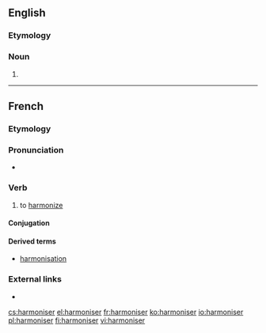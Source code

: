 ==English==

===Etymology===
{{suffix|harmonise|er|lang=en}}

===Noun===
{{en-noun}}

# {{standard spelling of|from=non-Oxford British spelling|harmonizer}}

----

==French==

===Etymology===
{{suffix|harmonie|iser|lang=fr}}

===Pronunciation===
* {{audio|Fr-harmoniser.ogg|Audio|lang=fr}}

===Verb===
{{fr-verb}}

# to [[harmonize]]

====Conjugation====
{{fr-conj-auto}}

====Derived terms====
* [[harmonisation]]

===External links===
* {{R:TLFi}}

[[cs:harmoniser]]
[[el:harmoniser]]
[[fr:harmoniser]]
[[ko:harmoniser]]
[[io:harmoniser]]
[[pl:harmoniser]]
[[fi:harmoniser]]
[[vi:harmoniser]]